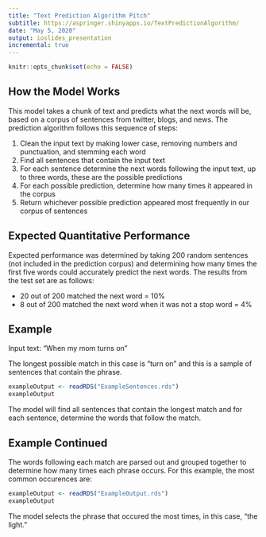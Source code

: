 ```yaml
---
title: "Text Prediction Algorithm Pitch"
subtitle: https://aspringer.shinyapps.io/TextPredictionAlgorithm/
date: "May 5, 2020"
output: ioslides_presentation
incremental: true
---
```


```r
knitr::opts_chunk$set(echo = FALSE)
```

## How the Model Works

This model takes a chunk of text and predicts what the next words will be, based on a corpus of sentences from twitter, blogs, and news. The prediction algorithm follows this sequence of steps:  

1. Clean the input text by making lower case, removing numbers and punctuation, and stemming each word  
2. Find all sentences that contain the input text  
3. For each sentence determine the next words following the input text, up to three words, these are the possible predictions 
4. For each possible prediction, determine how many times it appeared in the corpus  
5. Return whichever possible prediction appeared most frequently in our corpus of sentences 

## Expected Quantitative Performance

Expected performance was determined by taking 200 random sentences (not included in the prediction corpus) and determining how many times the first five words could accurately predict the next words. The results from the test set are as follows:  
  
* 20 out of 200 matched the next word = 10%  
* 8 out of 200 matched the next word when it was not a stop word = 4%

## Example 

Input text: "When my mom turns on"

The longest possible match in this case is "turn on" and this is a sample of sentences that contain the phrase.

```r
exampleOutput <- readRDS("ExampleSentences.rds")
exampleOutput
```

The model will find all sentences that contain the longest match and for each sentence, determine the words that follow the match.

## Example Continued

The words following each match are parsed out and grouped together to determine how many times each phrase occurs. For this example, the most common occurences are:  

```r
exampleOutput <- readRDS("ExampleOutput.rds")
exampleOutput
```

The model selects the phrase that occured the most times, in this case, "the light."


